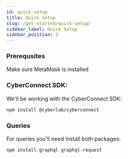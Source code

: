 ```yaml
---
id: quick-setup
title: Quick Setup
slug: /get-started/quick-setup/
sidebar_label: Quick Setup
sidebar_position: 2
---
```


### Prerequsites
Make sure MetaMask is installed


### CyberConnect SDK:

We'll be working with the CyberConnect SDK:

```bash npm2yarn
npm install @cyberlab/cyberconnect
```


### Queries

For queries you'll need Install both packages:

```bash npm2yarn
npm install graphql graphql-request
```

